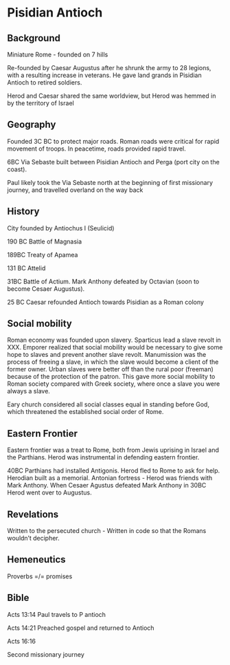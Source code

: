 # Pisidian Antioch

## Background

Miniature Rome - founded on 7 hills

Re-founded by Caesar Augustus after he shrunk the army to 28 legions, with a resulting increase in veterans. He gave land grands in Pisidian Antioch to retired soldiers.

Herod and Caesar shared the same worldview, but Herod was hemmed in by the territory of Israel 

## Geography

Founded 3C BC to protect major roads. Roman roads were critical for rapid movement of troops. In peacetime, roads provided rapid travel.

6BC Via Sebaste built between Pisidian Antioch and Perga (port city on the coast).

Paul likely took the Via Sebaste north at the beginning of first missionary journey, and travelled overland on the way back 


## History

City founded by Antiochus I (Seulicid)

190 BC Battle of Magnasia

189BC Treaty of Apamea

131 BC Attelid 

31BC Battle of Actium. Mark Anthony defeated by Octavian (soon to become Cesaer Augustus). 

25 BC Caesar refounded Antioch towards Pisidian as a Roman colony


## Social mobility

Roman economy was founded upon slavery. Sparticus lead a slave revolt in XXX.  Emporer realized that social mobility would be necessary to give some hope to slaves and prevent another slave revolt. Manumission was the process of freeing a slave, in which the slave would become a client of the former owner. Urban slaves were better off than the rural poor (freeman) because of the protection of the patron.  This gave more social mobility to Roman society compared with Greek society, where once a slave you were always a slave.

Eary church considered all social classes equal in standing before God, which threatened the established social order of Rome. 

## Eastern Frontier

Eastern frontier was a treat to Rome, both from Jewis uprising in Israel and the Parthians. Herod was instrumental in defending eastern frontier. 

40BC Parthians had installed Antigonis. Herod fled to Rome to ask for help.  Herodian built as a memorial. Antonian fortress - Herod was friends with Mark Anthony. When Cesaer Agustus defeated Mark Anthony in 30BC Herod went over to Augustus.

## Revelations

Written to the persecuted church - Written in code so that the Romans wouldn't decipher. 

## Hemeneutics

Proverbs =/= promises

## Bible

Acts 13:14 Paul travels to P antioch

Acts 14:21  Preached gospel and returned to Antioch

Acts 16:16

Second missionary journey
